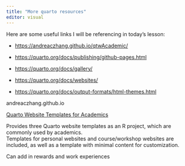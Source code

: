 ```yaml
---
title: "More quarto resources"
editor: visual
---
```


Here are some useful links I will be referencing in today's lesson:

-   <https://andreaczhang.github.io/qtwAcademic/>

-   <https://quarto.org/docs/publishing/github-pages.html>

-   <https://quarto.org/docs/gallery/>

-   <https://quarto.org/docs/websites/>

-   <https://quarto.org/docs/output-formats/html-themes.html>

andreaczhang.github.io

[Quarto Website Templates for Academics](https://andreaczhang.github.io/qtwAcademic/)

Provides three Quarto website templates as an R project, which are commonly used by academics.\
Templates for personal websites and course/workshop websites are included, as well as a template with minimal content for customization.

Can add in rewards and work experiences
